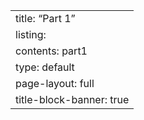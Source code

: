 ---
title: "Part 1"
listing:
  contents: part1
  type: default
page-layout: full
title-block-banner: true
---